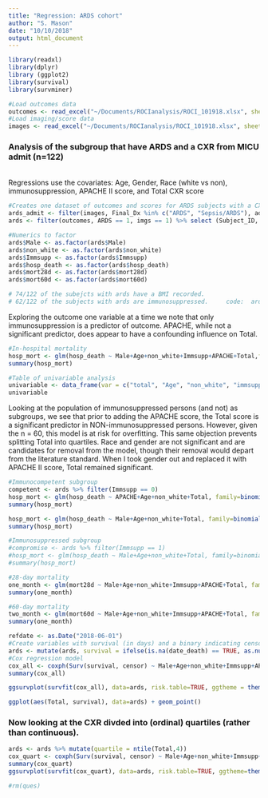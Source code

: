 ```yaml
---
title: "Regression: ARDS cohort"
author: "S. Mason"
date: "10/10/2018"
output: html_document
---
```


```r
library(readxl)
library(dplyr)
library (ggplot2)
library(survival)
library(survminer)
```
```r
#Load outcomes data
outcomes <- read_excel("~/Documents/ROCIanalysis/ROCI_101918.xlsx", sheet = "Outcomes", col_types = c("numeric", "skip", "numeric", "numeric", "numeric", "numeric", "text", "numeric", "numeric", "numeric", "numeric", "numeric", "date", "date", "numeric", "numeric", "date", "date",  "numeric", "date", "date", "numeric", "text", "numeric", "text", "numeric", "numeric", "date", "numeric", "numeric", "text", "numeric", "text", "text"))
#Load imaging/score data
images <- read_excel("~/Documents/ROCIanalysis/ROCI_101918.xlsx", sheet = "Imaging", col_types = c("numeric", "text", "date", "numeric", "date", "numeric", "numeric", "numeric", "date", "text", "numeric", "numeric", "numeric", "numeric", "numeric", "numeric", "skip"))
```
<h3>Analysis of the subgroup that have ARDS and a CXR from MICU admit (n=122)</h3>
<br>Regressions use the covariates: Age, Gender, Race (white vs non), immunosuppression, APACHE II score, and Total CXR score
```r
#Creates one dataset of outcomes and scores for ARDS subjects with a CXR from MICU admit
ards_admit <- filter(images, Final_Dx %in% c("ARDS", "Sepsis/ARDS"), admit_cxr == 1) %>% select(Subject_ID, cxr_date, Quad1, Quad2, Quad3, Quad4, Total)
ards <- filter(outcomes, ARDS == 1, imgs == 1) %>% select (Subject_ID, Male, Age, BMI, non_white, Immsupp, APACHE, SOFA, days_MV, ICU_admit, ICU_days, Hosp_admit, Hosp_days, DC_coded, hosp_death, date_death, mort28d, mort60d) %>% merge(ards_admit, by="Subject_ID")

#Numerics to factor
ards$Male <- as.factor(ards$Male)
ards$non_white <- as.factor(ards$non_white)
ards$Immsupp <- as.factor(ards$Immsupp)
ards$hosp_death <- as.factor(ards$hosp_death)
ards$mort28d <- as.factor(ards$mort28d)
ards$mort60d <- as.factor(ards$mort60d)

# 74/122 of the subejcts with ards have a BMI recorded.
# 62/122 of the subjects with ards are immunosuppressed.     code:  ards %>% group_by(Immsupp) %>% summarize(subjects = length(Immsupp))
```

Exploring the outcome one variable at a time we note that only immunosuppression is a predictor of outcome. APACHE, while not a significant predictor, does appear to have a confounding influence on Total. 

```r
#In-hospital mortality
hosp_mort <- glm(hosp_death ~ Male+Age+non_white+Immsupp+APACHE+Total,family=binomial(link='logit'), data=ards)
summary(hosp_mort)

#Table of univariable analysis
univariable <- data_frame(var = c("total", "Age", "non_white", "immsupp", "APACHEII"), beta_tot = c(.06066, .05652, .05672, .09509, .07034), std_err_tot = c(.05227, .0526, .0527, .06105, .05388), pval_tot = c(.246, .283, .282, .11937, .1917), AIC = c(171.24, 172.64, 172.74, 141.27, 169.66), pval_var = c(NA, .441, .483, "<<0.05", .064), comment = c("not sig", "not sig", "not sig", "predictor", "confounder"))
univariable
```
Looking at the population of immunosuppressed persons (and not) as subgroups, we see that prior to adding the APACHE score, the Total score is a significant predictor in NON-immunosuppressed persons. However, given the n = 60, this model is at risk for overfitting. This same objection prevents splitting Total into quartiles. Race and gender are not significant and are candidates for removal from the model, though their removal would depart from the literature standard. When I took gender out and replaced it with APACHE II score, Total remained significant. 

```r
#Immunocompetent subgroup
competent <- ards %>% filter(Immsupp == 0)
hosp_mort <- glm(hosp_death ~ APACHE+Age+non_white+Total, family=binomial(link='logit'), data=competent)
summary(hosp_mort)

hosp_mort <- glm(hosp_death ~ Male+Age+non_white+Total, family=binomial(link='logit'), data=competent)
summary(hosp_mort)

#Immunosuppressed subgroup
#compromise <- ards %>% filter(Immsupp == 1) 
#hosp_mort <- glm(hosp_death ~ Male+Age+non_white+Total, family=binomial(link='logit'), data = compromise)
#summary(hosp_mort)
```

```r
#28-day mortality
one_month <- glm(mort28d ~ Male+Age+non_white+Immsupp+APACHE+Total, family=binomial(link='logit'), data=ards)
summary(one_month)
```
```r
#60-day mortality
two_month <- glm(mort60d ~ Male+Age+non_white+Immsupp+APACHE+Total, family=binomial(link='logit'), data=ards)
summary(one_month)
```
```r
refdate <- as.Date("2018-06-01")
#Create variables with survival (in days) and a binary indicating censored status
ards <- mutate(ards, survival = ifelse(is.na(date_death) == TRUE, as.numeric(difftime(refdate, ICU_admit, units='days')), as.numeric(difftime(date_death, ICU_admit, units='days')))) %>% mutate(censor = ifelse(is.na(date_death) == TRUE, 1, 0))
#Cox regression model
cox_all <- coxph(Surv(survival, censor) ~ Male+Age+non_white+Immsupp+APACHE+Total, data=ards)
summary(cox_all)
```
```r
ggsurvplot(survfit(cox_all), data=ards, risk.table=TRUE, ggtheme = theme_minimal())
```
```r
ggplot(aes(Total, survival), data=ards) + geom_point()
```
<h3>Now looking at the CXR divded into (ordinal) quartiles (rather than continuous).</h3>
```r
ards <- ards %>% mutate(quartile = ntile(Total,4))
cox_quart <- coxph(Surv(survival, censor) ~ Male+Age+non_white+Immsupp+APACHE+strata(quartile), data=ards)
summary(cox_quart)
ggsurvplot(survfit(cox_quart), data=ards, risk.table=TRUE, ggtheme=theme_minimal())
```

```r
#rm(ques)
```

